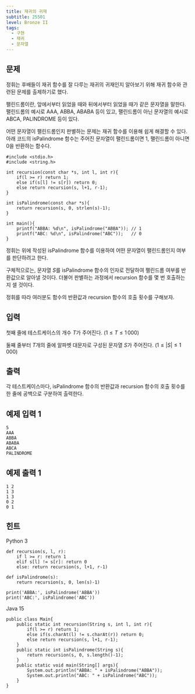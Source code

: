 ```yaml
---
title: 재귀의 귀재
subtitle: 25501
level: Bronze II
tags:
  - 구현
  - 재귀
  - 문자열
---
```


## 문제

정휘는 후배들이 재귀 함수를 잘 다루는 재귀의 귀재인지 알아보기 위해 재귀 함수와 관련된 문제를 출제하기로 했다.

팰린드롬이란, 앞에서부터 읽었을 때와 뒤에서부터 읽었을 때가 같은 문자열을 말한다. 팰린드롬의 예시로 AAA, ABBA, ABABA 등이 있고, 팰린드롬이 아닌 문자열의 예시로 ABCA, PALINDROME 등이 있다.

어떤 문자열이 팰린드롬인지 판별하는 문제는 재귀 함수를 이용해 쉽게 해결할 수 있다. 아래 코드의 isPalindrome 함수는 주어진 문자열이 팰린드롬이면 1, 팰린드롬이 아니면 0을 반환하는 함수다.

```
#include <stdio.h>
#include <string.h>

int recursion(const char *s, int l, int r){
    if(l >= r) return 1;
    else if(s[l] != s[r]) return 0;
    else return recursion(s, l+1, r-1);
}

int isPalindrome(const char *s){
    return recursion(s, 0, strlen(s)-1);
}

int main(){
    printf("ABBA: %d\n", isPalindrome("ABBA")); // 1
    printf("ABC: %d\n", isPalindrome("ABC"));   // 0
}
```

정휘는 위에 작성된 isPalindrome 함수를 이용하여 어떤 문자열이 팰린드롬인지 여부를 판단하려고 한다.

구체적으로는, 문자열 $S$를 isPalindrome 함수의 인자로 전달하여 팰린드롬 여부를 반환값으로 알아낼 것이다. 더불어 판별하는 과정에서 recursion 함수를 몇 번 호출하는지 셀 것이다.

정휘를 따라 여러분도 함수의 반환값과 recursion 함수의 호출 횟수를 구해보자.

## 입력

첫째 줄에 테스트케이스의 개수 $T$가 주어진다. ($1 \leq T \leq 1\,000$)

둘째 줄부터 $T$개의 줄에 알파벳 대문자로 구성된 문자열 $S$가 주어진다. ($1 \leq \vert S\vert \leq 1\,000$)

## 출력

각 테스트케이스마다, isPalindrome 함수의 반환값과 recursion 함수의 호출 횟수를 한 줄에 공백으로 구분하여 출력한다.

## 예제 입력 1

```
5
AAA
ABBA
ABABA
ABCA
PALINDROME
```

## 예제 출력 1

```
1 2
1 3
1 3
0 2
0 1
```

## 힌트

Python 3

```
def recursion(s, l, r):
    if l >= r: return 1
    elif s[l] != s[r]: return 0
    else: return recursion(s, l+1, r-1)

def isPalindrome(s):
    return recursion(s, 0, len(s)-1)

print('ABBA:', isPalindrome('ABBA'))
print('ABC:', isPalindrome('ABC'))
```

Java 15

```
public class Main{
    public static int recursion(String s, int l, int r){
        if(l >= r) return 1;
        else if(s.charAt(l) != s.charAt(r)) return 0;
        else return recursion(s, l+1, r-1);
    }
    public static int isPalindrome(String s){
        return recursion(s, 0, s.length()-1);
    }
    public static void main(String[] args){
        System.out.println("ABBA: " + isPalindrome("ABBA"));
        System.out.println("ABC: " + isPalindrome("ABC"));
    }
}
```
